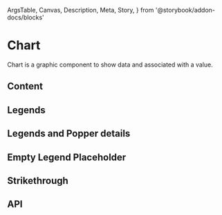   ArgsTable,
  Canvas,
  Description,
  Meta,
  Story,
} from '@storybook/addon-docs/blocks'

<Meta title="Components/Chart" />

# Chart

<Description>
  Chart is a graphic component to show data and associated with a value.
</Description>

<Canvas>
  <Story name="Basic">
    <Chart
      variant="donut"
      data={[
        {
          color: '#4F1A81',
          percent: 50,
          product: 'Chocolate',
        },
        {
          color: '#F4306C',
          percent: 50,
          product: 'Strawberry',
        },
      ]}
    />
  </Story>
</Canvas>

## Content

<Canvas>
  <Story name="Content">
    <Chart
      variant="donut"
      data={[
        {
          color: '#4F1A81',
          percent: 50,
          product: 'Chocolate',
        },
        {
          color: '#F4306C',
          percent: 50,
          product: 'Strawberry',
        },
      ]}
      content="€20"
    />
  </Story>
</Canvas>

## Legends

<Canvas>
  <Story name="Legends">
    <Chart
      variant="donut"
      data={[
        {
          color: '#4F1A81',
          name: 'Chocolate',
          percent: 50,
          product: 'chocolate',
          value: '€10',
        },
        {
          color: '#F4306C',
          name: 'Strawberry',
          percent: 50,
          product: 'strawberry',
          value: '€10',
        },
      ]}
      content="€20"
      hasLegend
    />
  </Story>
</Canvas>

## Legends and Popper details

<Canvas>
  <Story name="Popper details">
    <Chart
      variant="donut"
      data={[
        {
          color: '#4F1A81',
          details: [
            {
              name: '500g black chocolate',
              value: '€5',
            },
            {
              name: '500g white chocolate',
              value: '€5',
            },
          ],
          name: 'Chocolate',
          percent: 50,
          product: 'chocolate',
          value: '€10',
        },
        {
          color: '#F4306C',
          details: [
            {
              name: '500g Strawberry from Spain',
              value: '€5',
            },
            {
              name: '500g Strawberry from France',
              value: '€5',
            },
          ],
          name: 'Strawberry',
          percent: 50,
          product: 'strawberry',
          value: '€10',
        },
      ]}
      content="€20"
      hasLegend
    />
  </Story>
</Canvas>

## Empty Legend Placeholder

<Canvas>
  <Story name="Empty Legend">
    <Chart variant="donut" emptyLegend="I'm alone in the dark" hasLegend />
  </Story>
</Canvas>

## Strikethrough

<Canvas>
  <Story name="Strikethrough">
    <Chart
      variant="donut"
      hasLegend
      data={[
        {
          color: '#F4306C',
          details: [
            {
              name: 'New user discount',
              value: '€10',
            },
            {
              name: 'Summer discount',
              value: '€10',
            },
          ],
          name: 'Discount',
          needPattern: true,
          percent: 100,
          product: 'discount',
          value: '€20',
        },
      ]}
      content="€0"
    />
  </Story>
</Canvas>

## API

<ArgsTable of={Chart} />
